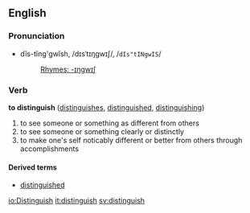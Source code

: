 ==English==
===Pronunciation===
*dĭs-tĭng'gwĭsh, /dɪsˈtɪŋɡwɪʃ/, /<tt>dIs"tINgwIS</tt>/
*:[[Rhymes:English:-ɪŋɡwɪʃ|Rhymes: -ɪŋɡwɪʃ]]

===Verb===
'''to distinguish''' ([[distinguishes]], [[distinguished]], [[distinguishing]])

# to see someone or something as different from others
# to see someone or something clearly or distinctly
# to make one's self noticably different or better from others through accomplishments

====Derived terms====
*[[distinguished]]

[[io:Distinguish]]
[[it:distinguish]]
[[sv:distinguish]]